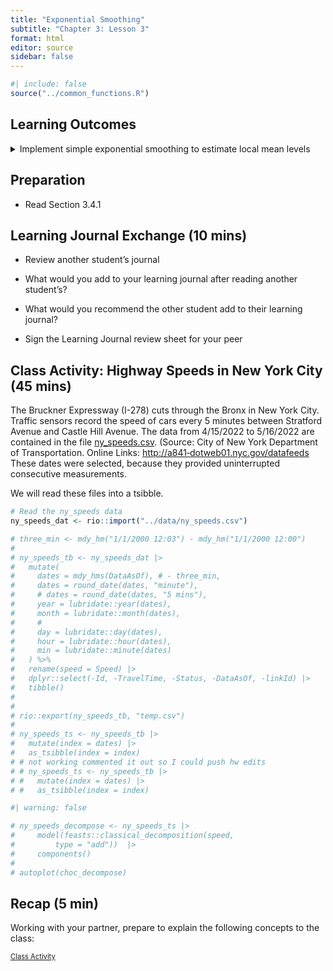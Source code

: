 ```yaml
---
title: "Exponential Smoothing"
subtitle: "Chapter 3: Lesson 3"
format: html
editor: source
sidebar: false
---
```


```r
#| include: false
source("../common_functions.R")
```

```{=html}
<script type="text/javascript">
 function showhide(id) {
    var e = document.getElementById(id);
    e.style.display = (e.style.display == 'block') ? 'none' : 'block';
 }
 
 function openTab(evt, tabName) {
    var i, tabcontent, tablinks;
    tabcontent = document.getElementsByClassName("tabcontent");
    for (i = 0; i < tabcontent.length; i++) {
        tabcontent[i].style.display = "none";
    }
    tablinks = document.getElementsByClassName("tablinks");
    for (i = 0; i < tablinks.length; i++) {
        tablinks[i].className = tablinks[i].className.replace(" active", "");
    }
    document.getElementById(tabName).style.display = "block";
    evt.currentTarget.className += " active";
 }    
</script>
```

## Learning Outcomes

<details>    
<summary>Implement simple exponential smoothing to estimate local mean levels</summary>
    -   Explain forecasting by extrapolation 
    -   State the assumptions of exponential smoothing
    -   Define exponential weighted moving average (EWMA)
    -   State the exponential smoothing forecasting equation
    -   State the EWMA in geometric series form (in terms of x_t only Eq 3.18)
    -   Explain the EWMA intuitively
    -   Define the one-step-ahead prediction error (1PE)
    -   State the SS1PE used to estimate the smoothing parameter of a EWMA
    -   Indicate when the EWMA smoothing parameter is optimally set as 1/n
</details>


## Preparation

-   Read Section 3.4.1


## Learning Journal Exchange (10 mins)

-   Review another student's journal

-   What would you add to your learning journal after reading another student's?

-   What would you recommend the other student add to their learning journal?

-   Sign the Learning Journal review sheet for your peer


## Class Activity: Highway Speeds in New York City (45 mins)

The Bruckner Expressway (I-278) cuts through the Bronx in New York City. Traffic sensors record the speed of cars every 5 minutes between Stratford Avenue and Castle Hill Avenue. The data from 4/15/2022 to 5/16/2022 are contained in the file <a href="../data/ny_speeds.csv" download>ny_speeds.csv</a>. 
(Source: City of New York Department of Transportation. Online Links: 
[http://a841‐dotweb01.nyc.gov/datafeeds](https://data.beta.nyc/dataset/nyc-real-time-traffic-speed-data-feed-archived)
These dates were selected, because they provided uninterrupted consecutive measurements.

We will read these files into a tsibble.

```r
# Read the ny_speeds data
ny_speeds_dat <- rio::import("../data/ny_speeds.csv")

# three_min <- mdy_hm("1/1/2000 12:03") - mdy_hm("1/1/2000 12:00")
# 
# ny_speeds_tb <- ny_speeds_dat |>
#   mutate(
#     dates = mdy_hms(DataAsOf), # - three_min,
#     dates = round_date(dates, "minute"),
#     # dates = round_date(dates, "5 mins"),
#     year = lubridate::year(dates),
#     month = lubridate::month(dates),
#     #
#     day = lubridate::day(dates),
#     hour = lubridate::hour(dates),
#     min = lubridate::minute(dates)
#   ) %>%
#   rename(speed = Speed) |>
#   dplyr::select(-Id, -TravelTime, -Status, -DataAsOf, -linkId) |>
#   tibble()
# 
# 
# rio::export(ny_speeds_tb, "temp.csv")
# 
# ny_speeds_ts <- ny_speeds_tb |>
#   mutate(index = dates) |>
#   as_tsibble(index = index)
# # not working commented it out so I could push hw edits
# # ny_speeds_ts <- ny_speeds_tb |>
# #   mutate(index = dates) |>
# #   as_tsibble(index = index)
```


```r
#| warning: false

# ny_speeds_decompose <- ny_speeds_ts |>
#     model(feasts::classical_decomposition(speed,
#         type = "add"))  |>
#     components()
# 
# autoplot(choc_decompose)
```

## Recap (5 min)

Working with your partner, prepare to explain the following concepts to the class:



<a href="javascript:showhide('Solutions')"
style="font-size:.8em;">Class Activity</a>

::: {#Solutions style="display:none;"}

Solutions to Class Activity

```r
#| echo: false
stuff <- "here"
```

:::